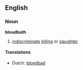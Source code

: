 ==English==
===Noun===
'''bloodbath'''
# [[indiscriminate]] [[killing]] or [[slaughter]]

====Translations====
*Dutch: [[bloedbad]]